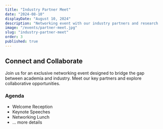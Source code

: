 ```yaml
---
title: "Industry Partner Meet"
date: "2024-08-10"
displayDate: "August 10, 2024"
description: "Networking event with our industry partners and research collaborators."
image: "/events/partner-meet.jpg"
slug: "industry-partner-meet"
order: 3
published: true
---
```


## Connect and Collaborate

Join us for an exclusive networking event designed to bridge the gap between academia and industry.
Meet our key partners and explore collaborative opportunities.

### Agenda
- Welcome Reception
- Keynote Speeches
- Networking Lunch
- ... more details 